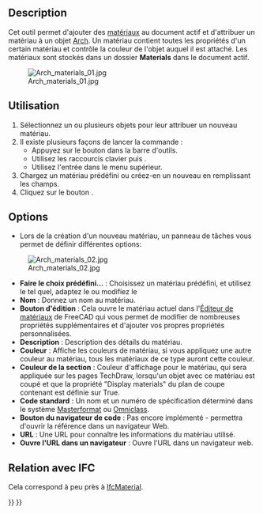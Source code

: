 <languages/>

{{Docnav/fr
|
|
|[[Arch_Workbench/fr|Atelier Arch]]
|IconL=
|IconR=
|IconC=Workbench_Arch.svg
}}

{{VeryImportantMessage|Cette commande est obsolète.<br>
Elle n'est plus disponible depuis {{VersionPlus/fr|1.0}}. Utilisez plutôt [[BIM_Material/fr|BIM Matériau]].}}

{{GuiCommand/fr
|Name=Arch SetMaterial
|Name/fr=Arch Matériaux
|MenuLocation=Arch → Outils pour les matériaux → Matériau
|Workbenches=[[Arch_Workbench/fr|Arch]], [[BIM_Workbench/fr|BIM]]
|Shortcut={{KEY|M}} {{KEY|T}}
|SeeAlso=[[Arch_MultiMaterial/fr|Arch Multi-matériaux]]
}}

==Description==

Cet outil permet d'ajouter des [[Material|matériaux]] au document actif et d'attribuer un matériau à un objet [[Arch_Workbench/fr|Arch]]. Un matériau contient toutes les propriétés d'un certain matériau et contrôle la couleur de l'objet auquel il est attaché. Les matériaux sont stockés dans un dossier '''Materials''' dans le document actif.

[[Image:Arch materials 01.jpg]]

<span id="Usage"></span>
==Utilisation==

# Sélectionnez un ou plusieurs objets pour leur attribuer un nouveau matériau.
# Il existe plusieurs façons de lancer la commande :
#* Appuyez sur le bouton {{Button|[[Image:Arch_SetMaterial.svg|16px]] [[Arch_SetMaterial/fr|Matériau]]}} dans la barre d'outils.
#* Utilisez les raccourcis clavier {{KEY|M}} puis {{KEY|T}}.
#* Utilisez l'entrée {{MenuCommand|Arch → Outils pour les matériaux → Matériau}} dans le menu supérieur.
# Chargez un matériau prédéfini ou créez-en un nouveau en remplissant les champs.
# Cliquez sur le bouton  {{Button|OK}}.

==Options==

* Lors de la création d'un nouveau matériau, un panneau de tâches vous permet de définir différentes options:

[[Image:Arch materials 02.jpg]]

* '''Faire le choix prédéfini...''' : Choisissez un matériau prédéfini, et utilisez le tel quel, adaptez le ou modifiez le
* '''Nom''' : Donnez un nom au matériau.
* '''Bouton d'édition''' : Cela ouvre le matériau actuel dans l'[[FEM_MaterialEditor/fr|Éditeur de matériaux]] de FreeCAD qui vous permet de modifier de nombreuses propriétés supplémentaires et d'ajouter vos propres propriétés personnalisées.
* '''Description''' : Description des détails du matériau.
* '''Couleur''' : Affiche les couleurs de matériau, si vous appliquez une autre couleur au matériau, tous les matériaux de ce type auront cette couleur.
* '''Couleur de la section''' : Couleur d'affichage pour le matériau, qui sera appliquée sur les pages TechDraw, lorsqu'un objet avec ce matériau est coupé et que la propriété "Display materials" du plan de coupe contenant est définie sur True.
* '''Code standard''' : Un nom et un numéro de spécification déterminé dans le système [https://en.wikipedia.org/wiki/MasterFormat Masterformat] ou [http://www.omniclass.org/ Omniclass].
* '''Bouton du navigateur de code''' : Pas encore implémenté - permettra d'ouvrir la référence dans un navigateur Web.
* '''URL''' : Une URL pour connaître les informations du matériau utilisé.
* '''Ouvre l'URL dans un navigateur''' : Ouvre l'URL dans un navigateur web.

<span id="Relation_to_IFC"></span>
== Relation avec IFC ==

Cela correspond à peu près à [https://standards.buildingsmart.org/IFC/DEV/IFC4_2/FINAL/HTML/link/ifcmaterial.htm IfcMaterial].


{{Docnav/fr
|
|
|[[Arch_Workbench/fr|Atelier Arch]]
|IconL=
|IconR=
|IconC=Workbench_Arch.svg
}}

{{BIM_Tools_navi{{#translation:}}}}
{{Userdocnavi{{#translation:}}}}